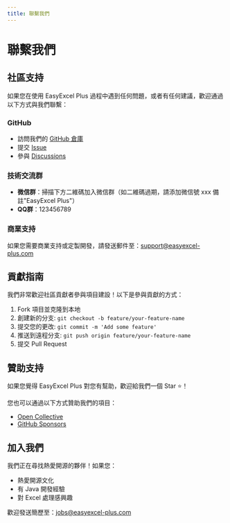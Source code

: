 ```yaml
---
title: 聯繫我們
---
```


# 聯繫我們

## 社區支持

如果您在使用 EasyExcel Plus 過程中遇到任何問題，或者有任何建議，歡迎通過以下方式與我們聯繫：

### GitHub

- 訪問我們的 [GitHub 倉庫](https://github.com/your-repo)
- 提交 [Issue](https://github.com/your-repo/issues)
- 參與 [Discussions](https://github.com/your-repo/discussions)

### 技術交流群

- **微信群**：掃描下方二維碼加入微信群（如二維碼過期，請添加微信號 xxx 備註"EasyExcel Plus"）
- **QQ群**：123456789

### 商業支持

如果您需要商業支持或定製開發，請發送郵件至：support@easyexcel-plus.com

## 貢獻指南

我們非常歡迎社區貢獻者參與項目建設！以下是參與貢獻的方式：

1. Fork 項目並克隆到本地
2. 創建新的分支: `git checkout -b feature/your-feature-name`
3. 提交您的更改: `git commit -m 'Add some feature'`
4. 推送到遠程分支: `git push origin feature/your-feature-name`
5. 提交 Pull Request

## 贊助支持

如果您覺得 EasyExcel Plus 對您有幫助，歡迎給我們一個 Star ⭐️！

您也可以通過以下方式贊助我們的項目：

- [Open Collective](https://opencollective.com/your-project)
- [GitHub Sponsors](https://github.com/sponsors/your-username)

## 加入我們

我們正在尋找熱愛開源的夥伴！如果您：

- 熱愛開源文化
- 有 Java 開發經驗
- 對 Excel 處理感興趣

歡迎發送簡歷至：jobs@easyexcel-plus.com